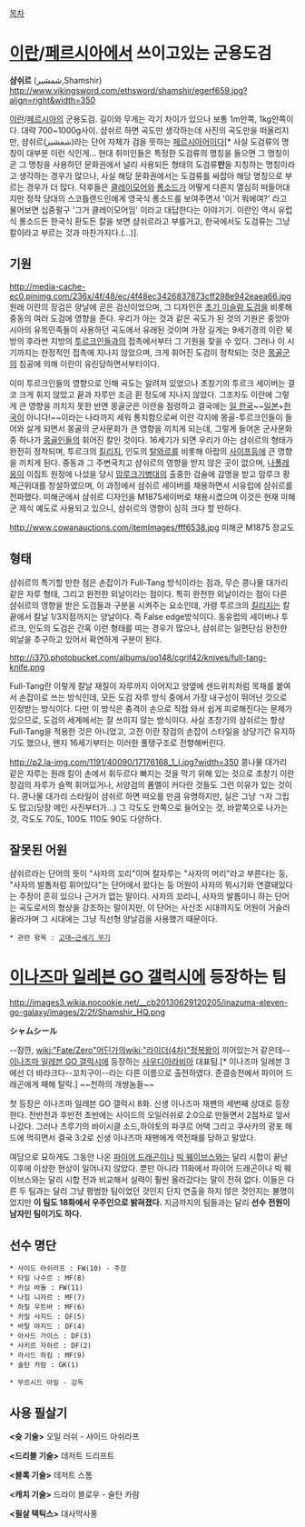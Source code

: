 [[목차]]

= [[이란]]/[[페르시아]]에서 쓰이고있는 군용도검 =

'''샴쉬르''' (شمشیر,Shamshir) http://www.vikingsword.com/ethsword/shamshir/egerf659.jpg?align=right&width=350

[[이란]]/[[페르시아]]의 군용도검. 
길이와 무게는 각기 차이가 있으나 보통 1m안쪽, 1kg안쪽이다. 대략 700~1000g사이.
샴쉬르 하면 곡도만 생각하는데 사진의 곡도만을 떠올리지만, 샴쉬르(شمشیر)라는 단어 자체가 검을 뜻하는 [[페르시아어]]이다[* 사실 도검류의 명칭이 대부분 이런 식인게... 현대 취미인들은 특정한 도검류의 명칭을 들으면 그 명칭이 곧 그 명칭을 사용하던 문화권에서 널리 사용되든 형태의 도검류'''만'''을 지칭하는 명칭이라고 생각하는 경우가 많으나, 사실 해당 문화권에서는 도검류를 싸잡아 해당 명칭으로 부르는 경우가 더 많다. 덕후들은 [[클레이모어]]와 [[롱소드]]가 어떻게 다른지 열심히 떠들어대지만 정작 당대의 스코틀랜드인에게 영국식 롱소드를 보여주면서 '이거 뭐에여?' 라고 물어보면 십중팔구 '그거 클레이모어임' 이라고 대답한다는 이야기기. 이란인 역시 유럽식 롱소드든 한국식 환도든 칼을 보면 샴쉬르라고 부를거고, 한국에서도 도검류는 그냥 칼이라고 부르는 것과 마찬가지다.(...)].

== 기원 ==
http://media-cache-ec0.pinimg.com/236x/4f/48/ec/4f48ec3426837873cff298e942eaea66.jpg
원래 이란의 장검은 양날에 곧은 검신이었으며, 그 디자인은 [[초기 이슬람 도검]]을 비롯해 중동의 여러 도검에 영향을 준다. 우리가 아는 것과 같은 곡도가 된 것의 기원은 중앙아시아의 유목민족들이 사용하던 곡도에서 유래된 것이며 가장 길게는 9세기경의 이란 북방의 후라싼 지방의 [[투르크]]인들과의 접촉에서부터 그 기원을 찾을 수 있다. 그러나 이 시기까지는 한정적인 접촉에 지나지 않았으며, 크게 휘어진 도검이 정착되는 것은 [[몽골]]군의 침공에 의해 이란이 유린당하면서부터이다. 

이미 투르크인들의 영향으로 인해 곡도는 알려져 있었으나 초창기의 투르크 세이버는 결코 크게 휘지 않았고 끝과 자루만 조금 휜 정도에 지나지 않았다. 그조차도 이란에 그렇게 큰 영향을 끼치지 못한 반면 몽골군은 이란을 점령하고 결국에는 [[일 한국]]~~[[일본]]+[[한국]]이 아니다!~~이라는 나라까지 세워 통치함으로써 이란 각지에 몽골-투르크인들이 들어와 살게 되면서 몽골의 군사문화가 큰 영향을 끼치게 되는데, 그렇게 들어온 군사문화 중 하나가 [[몽골인]]들의 휘어진 칼인 것이다. 16세기가 되면 우리가 아는 샴쉬르의 형태가 완전히 정착되며, 투르크의 [[킬리지]], 인도의 [[탈와르]]를 비롯해 아랍의 [[사이프]]등에 큰 영향을 끼치게 된다. 중동과 그 주변국치고 샴쉬르의 영향을 받지 않은 곳이 없으며, [[나폴레옹]]이 이집트 원정에 나섰을 당시 [[맘루크]]기병대의 출중한 검술에 감명을 받고 맘루크 황제근위대를 창설하였으며, 이 과정에서 샴쉬르 세이버를 채용하면서 서유럽에 샴쉬르를 전파했다. 미해군에서 샴쉬르 디자인을 M1875세이버로 채용시켰으며 이것은 현재 미해군 제식 예도로 사용되고 있으니, 샴쉬르의 영향이 심히 크다 할 만하다. 

http://www.cowanauctions.com/itemImages/fff6538.jpg
미해군 M1875 장교도

== 형태 ==
샴쉬르의 특기할 만한 점은 손잡이가 Full-Tang 방식이라는 점과, 무슨 콩나물 대가리 같은 자루 형태, 그리고 완전한 외날이라는 점이다. 특히 완전한 외날이라는 점이 다른 샴쉬르의 영향을 받은 도검들과 구분을 시켜주는 요소인데, 가령 투르크의 [[킬리지]]는 칼끝에서 칼날 1/3지점까지는 양날이다. 즉 False edge방식이다. 동유럽의 세이버나 투르크, 인도의 도검은 간혹 이런 형태를 띠는 경우가 많으나, 샴쉬르는 일편단심 완전한 외날을 추구하고 있어서 확연하게 구분이 된다. 

http://i370.photobucket.com/albums/oo148/cgrif42/knives/full-tang-knife.png

Full-Tang란 이렇게 칼날 재질이 자루까지 이어지고 양옆에 샌드위치처럼 목재를 붙여서 손잡이로 쓰는 방식인데, 모든 도검 자루 방식 중에서 가장 내구성이 뛰어난 것으로 인정받는 방식이다. 다만 이 방식은 충격이 손으로 직접 와서 쉽게 피로해진다는 문제가 있으므로, 도검의 세계에서는 잘 쓰이지 않는 방식이다. 사실 초창기의 샴쉬르는 항상 Full-Tang을 적용한 것은 아니었고, 고전 이란 장검의 손잡이 스타일을 상당기간 유지하기도 했으나, 왠지 16세기부터는 이러한 풀탱구조로 전향해버린다. 

http://p2.la-img.com/1191/40090/17176168_1_l.jpg?width=350
콩나물 대가리 같은 자루는 원래 칼이 손에서 휘두르다 빠지는 것을 막기 위해 있는 것으로 초창기 이란 장검의 자루가 슬쩍 휘어있거나, 서양검의 폼멜이 커다란 것들도 그런 이유가 있는 것이다. 콩나물 대가리 스타일이 샴쉬르 하면 떠오를 만큼 유명하지만, 실은 그냥 ㄱ자 그립도 많고(당장 메인 사진부터가...) 그 각도도 안쪽으로 들어오는 것, 바깥쪽으로 나가는 것, 각도도 70도, 100도 110도 90도 다양하다.

== 잘못된 어원 ==
샴쉬르라는 단어의 뜻이 "사자의 꼬리"이며 칼자루는 "사자의 머리"라고 부른다는 둥, "사자의 발톱처럼 휘어있다"는 단어에서 왔다는 둥 어원이 사자의 뭐시기와 연결돼있다는 주장이 흔히 있으나 근거가 없는 말이다. 사자의 꼬리니, 사자의 발톱이니 하는 단어는 곡도로서의 형상을 강조하는 말이지만, 이 단어는 사산조 시대까지도 어원이 거슬러올라가며 그 시대에는 그냥 직선형 양날검을 사용했기 때문이다.

 * 관련 항목 : [[고대~근세기 무기]]

= [[이나즈마 일레븐 GO 갤럭시]]에 등장하는 팀 =

http://images3.wikia.nocookie.net/__cb20130629120205/inazuma-eleven-go-galaxy/images/2/2f/Shamshir_HQ.png

'''シャムシール'''

--잠깐, [[wiki:"Fate/Zero"어딘가]]의[[wiki:"라이더(4차)"정복왕]]이 끼어있는거 같은데--
[[이나즈마 일레븐 GO 갤럭시]]에 등장하는 [[사우디아라비아]] 대표팀.[* 이나즈마 일레븐 3에선 더 바라크다--꼬치구이--라는 다른 이름으로 출전하였다. 준결승전에서 파이어 드래곤에게 패해 탈락.] ~~천하의 개쌍놈들~~

첫 등장은 이나즈마 일레븐 GO 갤럭시 8화. 신생 이나즈마 재팬의 세번째 상대로 등장한다. 전반전과 후반전 초반에는 사이드의 오일러쉬로 2:0으로 만들면서 2점차로 앞서나갔다. 그러나 츠루기의 바이시클 소드,하야토의 파쿠르 어택 그리고 쿠사카의 광포 헤드에 먹히면서 결국 3:2로 신생 이나즈마 재팬에게 역전패를 당하고 말았다. 

여담으로 묘하게도 그동안 나온 [[파이어 드래곤]]이나 [[빅 웨이브스]]와는 달리 시합이 끝난 이후에 이상한 현상이 일어나지 않았다. 뿐만 아니라 11화에서 파이어 드래곤이나 빅 웨이브스와는 달리 시합 전과 비교해서 실력이 훨씬 올라갔다는 말이 전혀 없다. 이들은 다른 두 팀과는 달리 그냥 평범한 팀이었던 것인지 단지 연출을 하지 않은 것인지는 불명이었지만 '''이 팀도 18화에서  우주인으로 밝혀졌다.''' 지금까지의 팀들과는 달리 '''선수 전원이 남자인 팀이기도 하다.'''

== 선수 명단 ==

 * 사이드 아쉬라프 : FW(10) - 주장
 * 타밀 나수르 : MF(8)
 * 카심 바둘 : FW(11)
 * 나짐 니자르 : MF(7)
 * 하릴 우트바 : MF(6)
 * 카밀 사지드 : DF(5)
 * 바탈 마지드 : DF(4)
 * 아사드 가이스 : DF(3)
 * 샤키르 자하르 : DF(2)
 * 라시드 하킴 : MF(9)
 * 술탄 카람 : GK(1)

 * 무르시드 아밀 - 감독
== 사용 필살기 ==
'''<슛 기술>'''
오일 러쉬 - 사이드 아쉬라프

'''<드리블 기술>'''
데저트 드리프트

'''<블록 기술>'''
데저트 스톰

'''<캐치 기술>'''
드라이 블로우 - 술탄 카람

'''<필살 택틱스>'''
대사막사풍
